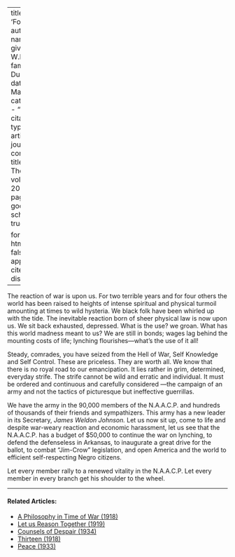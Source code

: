 
---
title: 'Forward'
author:
  - name:
      given: W.E.B.
      family: Du Bois
date: Mar. 1920
categories: 
  - ""
citation: 
  type: article-journal
  container-title: The Crisis
  volume: 20
  issue: 5
  page: 213
google-scholar: true

format:
  html:
    toc: false
    appendix-cite-as: display
---



The reaction of war is upon us. For two terrible years and for four
others the world has been raised to heights of intense spiritual and
physical turmoil amounting at times to wild hysteria. We black folk have
been whirled up with the tide. The inevitable reaction born of sheer
physical law is now upon us. We sit back exhausted, depressed. What is
the use? we groan. What has this world madness meant to us? We are still
in bonds; wages lag behind the mounting costs of life; lynching
flourishes---what's the use of it all!

Steady, comrades, you have seized from the Hell of War, Self Knowledge
and Self Control. These are priceless. They are worth all. We know that
there is no royal road to our emancipation. It lies rather in grim,
determined, everyday strife. The strife cannot be wild and erratic and
individual. It must be ordered and continuous and carefully considered
---the campaign of an army and not the tactics of picturesque but
ineffective guerrillas.

We have the army in the 90,000 members of the N.A.A.C.P. and
hundreds of thousands of their friends and sympathizers. This army has a
new leader in its Secretary, *James Weldon Johnson.* Let us now sit up,
come to life and despite war-weary reaction and economic harassment,
let us see that the N.A.A.C.P. has a budget of $50,000 to continue
the war on lynching, to defend the defenseless in Arkansas, to 
inaugurate a great drive for the ballot, to combat "Jim-Crow" legislation,
and open America and the world to efficient self-respecting Negro
citizens.

Let every member rally to a renewed vitality in the N.A.A.C.P. Let
every member in every branch get his shoulder to the wheel.

<!-- Similar articles start here -->

<hr>
#### Related Articles:

* [A Philosophy in Time of War (1918)](/Volumes/16/04/philosophy_in_time_of_war.html)
* [Let us Reason Together (1919)](/Volumes/18/05/let_us_reason_together.html)
* [Counsels of Despair (1934)](/Volumes/41/06/counsels_of_despair.html)
* [Thirteen (1918)](/Volumes/15/03/thirteen.html)
* [Peace (1933)](/Volumes/40/12/peace.html)

<!-- Similar articles end here -->